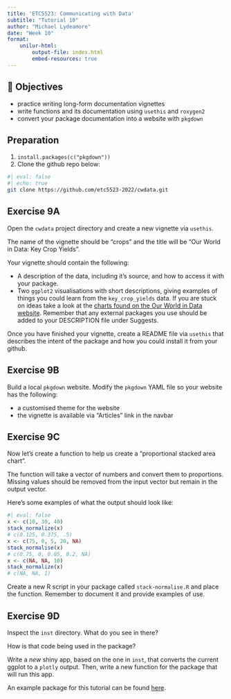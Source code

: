 ```yaml
---
title: 'ETC5523: Communicating with Data'
subtitle: "Tutorial 10"
author: "Michael Lydeamore"
date: "Week 10"
format:
    unilur-html:
        output-file: index.html
        embed-resources: true
---
```



## 🎯 Objectives


* practice writing long-form documentation vignettes
* write functions and its documentation using `usethis` and `roxygen2`
* convert your package documentation into a website with `pkgdown`

::: {.callout-note collapse="true"}

## Preparation

1. `install.packages(c("pkgdown"))`
2. Clone the github repo below:

```zsh
#| eval: false
#| echo: true
git clone https://github.com/etc5523-2022/cwdata.git
```

:::



##  Exercise 9A

Open the `cwdata` project directory and create a new vignette via `usethis`.

The name of the vignette should be "crops" and the title will be 
"Our World in Data: Key Crop Yields".

Your vignette should contain the following:

- A description of the data, including it's source, and how to access it with your package.
- Two `ggplot2` visualisations with short descriptions, giving examples of things you could learn from the `key_crop_yields` data. If you are stuck on ideas
take a look at the [charts found on the Our World in Data website](https://ourworldindata.org/crop-yields). Remember that any external packages you use should be added to your DESCRIPTION file under Suggests.

Once you have finished your vignette, create a README file via `usethis`
that describes the intent of the package and how you could install it from your
github.

##  Exercise 9B

Build a local `pkgdown` website. 
Modify the `pkgdown` YAML file so your website has the following:

- a customised theme for the website
- the vignette is available via  "Articles" link in the navbar

## Exercise 9C 

Now let's create a function to help us create a "proportional stacked area chart". 

The function will take a vector of numbers and convert them to proportions. Missing values should be removed from the input vector but remain in the output vector. 

Here's some examples of what the output should look like:

```r
#| eval: false
x <- c(10, 30, 40)
stack_normalize(x)
# c(0.125, 0.375, .5)
x <- c(75, 0, 5, 20, NA)
stack_normalise(x)
# c(0.75, 0, 0.05, 0.2, NA)
x <- c(NA, NA, 10)
stack_normalize(x)
# c(NA, NA, 1)
```

Create a new R script in your package called `stack-normalise.R` and place the function. Remember to document it and provide examples of use. 

## Exercise 9D

Inspect the `inst` directory. What do you see in there?

How is that code being used in the package?

Write a _new_ shiny app, based on the one in `inst`, that converts the current ggplot to a `plotly` output. Then, write a new function for the package that will run this app.

::: unilur-solution

An example package for this tutorial can be found [here](https://github.com/etc5523-2022/cwdata/tree/tut9).

:::
